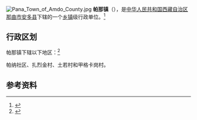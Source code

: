 [[File:Pana_Town_of_Amdo_County.jpg|thumb]]
{{中国乡级行政区|54/24/25/103/000}}
'''帕那镇'''（{{bo|z=བྲག་ནག་}}），是[[中华人民共和国|中华人民共和国]][[西藏自治区|西藏自治区]][[那曲市|那曲市]][[安多县|安多县]]下辖的一个[[乡镇|乡镇]]级行政单位。<ref>{{PRC admin/ref sgc|{{PRC admin/parent|54/24/25/103/000}}}}</ref>

== 行政区划 ==

帕那镇下辖以下地区：<ref>{{PRC admin/ref sgc|54/24/25/103/000}}</ref>

帕纳社区、扎烈金村、土若村和甲格卡岗村。

== 参考资料 ==

{{reflist}}

{{行政区划小作品}}
{{PRC admin/navcat|54/24/25/103/000}}